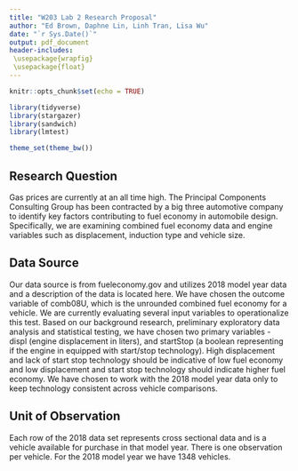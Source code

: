 ```yaml
---
title: "W203 Lab 2 Research Proposal"
author: "Ed Brown, Daphne Lin, Linh Tran, Lisa Wu"
date: "`r Sys.Date()`"
output: pdf_document
header-includes:
 \usepackage{wrapfig}
 \usepackage{float}
---
```


```r
knitr::opts_chunk$set(echo = TRUE)
```

```r
library(tidyverse) 
library(stargazer)
library(sandwich)
library(lmtest)

theme_set(theme_bw())
```


## Research Question

Gas prices are currently at an all time high.\footnote{https://www.forbes.com/sites/dereksaul/2022/06/09/5-milestone-gas-prices-hit-an-all-time-national-high/?sh=1c445b9a654b} The Principal Components Consulting Group has been contracted by a big three automotive company to identify key factors contributing to fuel economy in automobile design. Specifically, we are examining combined fuel economy data and engine variables such as displacement, induction type and vehicle size.    

## Data Source

Our data source is from fueleconomy.gov and utilizes 2018 model year data \footnote{https://www.fueleconomy.gov/feg/epadata/vehicles.csv.zip} and a description of the data is located here\footnote{https://www.fueleconomy.gov/feg/ws/index.shtml\#vehicle}. We have chosen the outcome variable of comb08U, which is the unrounded combined fuel economy for a vehicle. We are currently evaluating several input variables to operationalize this test.  Based on our background research, preliminary exploratory data analysis and statistical testing, we have chosen two primary variables - displ (engine displacement in liters), and startStop (a boolean representing if the engine in equipped with start/stop technology). High displacement and lack of start stop technology should be indicative of low fuel economy and low displacement and start stop technology should indicate higher fuel economy. We have chosen to work with the 2018 model year data only to keep technology consistent across vehicle comparisons.
 
## Unit of Observation

Each row of the 2018 data set represents cross sectional data and is a vehicle available for purchase in that model year. There is one observation per vehicle. For the 2018 model year we have 1348 vehicles.


